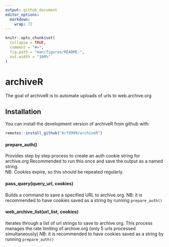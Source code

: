 ```yaml
---
output: github_document
editor_options: 
  markdown: 
    wrap: 72
---
```


<!-- README.md is generated from README.Rmd. Please edit that file -->

```r
knitr::opts_chunk$set(
  collapse = TRUE,
  comment = "#>",
  fig.path = "man/figures/README-",
  out.width = "100%"
)
```

# archiveR

The goal of archiveR is to automate uploads of urls to web.archive.org

## Installation

You can install the development version of archiveR from github with:

``` r
remotes::install_github("Arf9999/archiveR")
```

#### prepare_auth()

Provides step by step process to create an auth cookie string for
archive.org Recommended to run this once and save the output as a named
string.  
NB. Cookies expire, so this should be repeated regularly.

#### pass_query(query_url, cookies)

Builds a command to save a specified URL to archive.org. NB: it is
recommended to have cookies saved as a string by running
`prepare_auth()`

#### web_archive_list(url_list, cookies)

Iterates through a list of url strings to save to archive.org. This
process manages the rate limiting of archive.org (only 5 urls processed
simultaneously) NB: it is recommended to have cookies saved as a string
by running `prepare_auth()`
